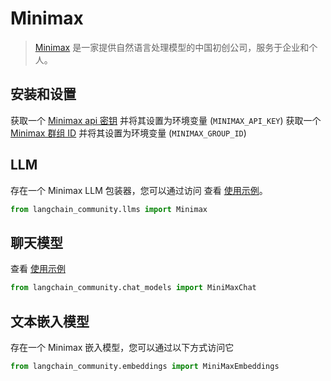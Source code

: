# Minimax

>[Minimax](https://api.minimax.chat) 是一家提供自然语言处理模型的中国初创公司，服务于企业和个人。

## 安装和设置
获取一个 [Minimax api 密钥](https://api.minimax.chat/user-center/basic-information/interface-key) 并将其设置为环境变量 (`MINIMAX_API_KEY`)
获取一个 [Minimax 群组 ID](https://api.minimax.chat/user-center/basic-information) 并将其设置为环境变量 (`MINIMAX_GROUP_ID`)

## LLM

存在一个 Minimax LLM 包装器，您可以通过访问
查看 [使用示例](/docs/integrations/llms/minimax)。

```python
from langchain_community.llms import Minimax
```

## 聊天模型

查看 [使用示例](/docs/integrations/chat/minimax)

```python
from langchain_community.chat_models import MiniMaxChat
```

## 文本嵌入模型

存在一个 Minimax 嵌入模型，您可以通过以下方式访问它
```python
from langchain_community.embeddings import MiniMaxEmbeddings
```
